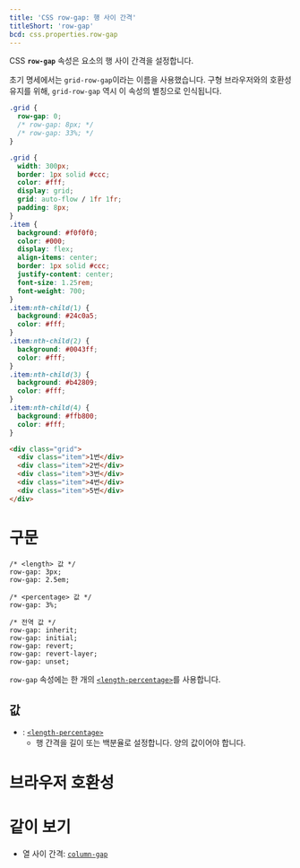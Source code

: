 ```yaml
---
title: 'CSS row-gap: 행 사이 간격'
titleShort: 'row-gap'
bcd: css.properties.row-gap
---
```


CSS **`row-gap`** 속성은 요소의 행 사이 간격을 설정합니다.

초기 명세에서는 `grid-row-gap`이라는 이름을 사용했습니다. 구형 브라우저와의 호환성 유지를 위해, `grid-row-gap` 역시 이 속성의 별칭으로 인식됩니다.

```css hidden name=demo
.grid {
  row-gap: 0;
  /* row-gap: 8px; */
  /* row-gap: 33%; */
}
```

```css hidden editable=false name=demo filename=style
.grid {
  width: 300px;
  border: 1px solid #ccc;
  color: #fff;
  display: grid;
  grid: auto-flow / 1fr 1fr;
  padding: 8px;
}
.item {
  background: #f0f0f0;
  color: #000;
  display: flex;
  align-items: center;
  border: 1px solid #ccc;
  justify-content: center;
  font-size: 1.25rem;
  font-weight: 700;
}
.item:nth-child(1) {
  background: #24c0a5;
  color: #fff;
}
.item:nth-child(2) {
  background: #0043ff;
  color: #fff;
}
.item:nth-child(3) {
  background: #b42809;
  color: #fff;
}
.item:nth-child(4) {
  background: #ffb800;
  color: #fff;
}
```

```html hidden name=demo
<div class="grid">
  <div class="item">1번</div>
  <div class="item">2번</div>
  <div class="item">3번</div>
  <div class="item">4번</div>
  <div class="item">5번</div>
</div>
```

<LiveExample height={200} lang="css" name="demo" />

# 구문

```css-prop
/* <length> 값 */
row-gap: 3px;
row-gap: 2.5em;

/* <percentage> 값 */
row-gap: 3%;

/* 전역 값 */
row-gap: inherit;
row-gap: initial;
row-gap: revert;
row-gap: revert-layer;
row-gap: unset;
```

`row-gap` 속성에는 한 개의 [`<length-percentage>`]를 사용합니다.

## 값

- : [`<length-percentage>`]
  - 행 간격을 길이 또는 백분율로 설정합니다. 양의 값이어야 합니다.

# 브라우저 호환성

<BrowserCompat data={props.bcd} />

# 같이 보기

- 열 사이 간격: [`column-gap`]

[`<length-percentage>`]: ./length-percentage
[`column-gap`]: ./column-gap
